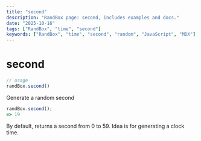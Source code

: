 ```yaml
---
title: "second"
description: "RandBox page: second, includes examples and docs."
date: "2025-10-16"
tags: ["RandBox", "time", "second"]
keywords: ["RandBox", "time", "second", "random", "JavaScript", "MDX"]
---
```


# second

```js
// usage
randBox.second()
```

Generate a random second

```js
randBox.second();
=> 19
```

By default, returns a second from 0 to 59. Idea is for generating a clock time.
